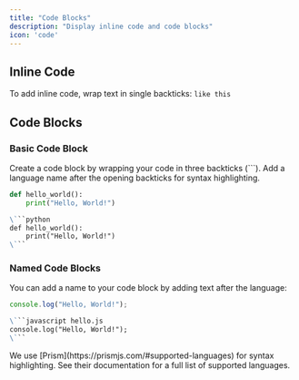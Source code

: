 ```yaml
---
title: "Code Blocks"
description: "Display inline code and code blocks"
icon: 'code'
---
```


## Inline Code

To add inline code, wrap text in single backticks: `like this`

## Code Blocks

### Basic Code Block

Create a code block by wrapping your code in three backticks (```). Add a language name after the opening backticks for syntax highlighting.

```python
def hello_world():
    print("Hello, World!")
```

```md
\```python
def hello_world():
    print("Hello, World!")
\```
```

### Named Code Blocks

You can add a name to your code block by adding text after the language:

```javascript hello.js
console.log("Hello, World!");
```

```md
\```javascript hello.js
console.log("Hello, World!");
\```
```

<Note>
  We use [Prism](https://prismjs.com/#supported-languages) for syntax highlighting. See their documentation for a full list of supported languages.
</Note>